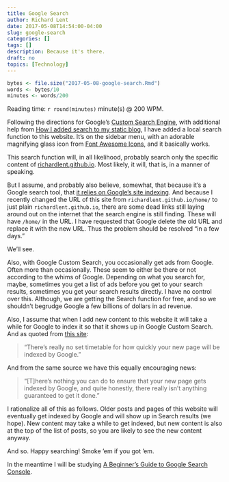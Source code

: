 ```yaml
---
title: Google Search
author: Richard Lent
date: 2017-05-08T14:54:00-04:00
slug: google-search
categories: []
tags: []
description: Because it's there.
draft: no
topics: [Technology]
---
```

```r
bytes <- file.size("2017-05-08-google-search.Rmd")
words <- bytes/10
minutes <- words/200
```

Reading time: `r round(minutes)` minute(s) @ 200 WPM.

Following the directions for Google's [Custom Search Engine](https://cse.google.com/cse/), with additional help from [How I added search to my static blog](https://www.raymondcamden.com/2016/03/07/how-i-added-search-to-my-static-blog), I have added a local search function to this website. It's on the sidebar menu, with an adorable magnifying glass icon from [Font Awesome Icons](http://fontawesome.io/icons/), and it basically works.

This search function will, in all likelihood, probably search only the specific content of [richardlent.github.io](https://richardlent.github.io/). Most likely, it will, that is, in a manner of speaking.

But I assume, and probably also believe, somewhat, that because it's a Google search tool, that [it relies on Google's site indexing](https://www.quora.com/How-does-the-Google-custom-search-for-other-websites-work). And because I recently changed the URL of this site from `richardlent.github.io/home/` to just plain `richardlent.github.io`, there are some dead links still laying around out on the internet that the search engine is still finding. These will have `/home/` in the URL. I have requested that Google delete the old URL and replace it with the new URL. Thus the problem should be resolved "in a few days."

We'll see.

Also, with Google Custom Search, you occasionally get ads from Google. Often more than occasionally. These seem to either be there or not according to the whims of Google. Depending on what you search for, maybe, sometimes you get a list of ads before you get to your search results, sometimes you get your search results directly. I have no control over this. Although, we are getting the Search function for free, and so we shouldn't begrudge Google a few billions of dollars in ad revenue. 

Also, I assume that when I add new content to this website it will take a while for Google to index it so that it shows up in Google Custom Search. And as quoted from [this site](https://www.impactbnd.com/blog/how-long-does-it-take-google-to-index-a-new-page):

> "There's really no set timetable for how quickly your new page will be indexed by Google."

And from the same source we have this equally encouraging news:

> "[T]here’s nothing you can do to ensure that your new page gets indexed by Google, and quite honestly, there really isn’t anything guaranteed to get it done."

I rationalize all of this as follows. Older posts and pages of this website will eventually get indexed by Google and will show up in Search results (we hope). New content may take a while to get indexed, but new content is also at the top of the list of posts, so you are likely to see the new content anyway. 

And so. Happy searching! Smoke 'em if you got 'em.

In the meantime I will be studying [A Beginner's Guide to Google Search Console](https://moz.com/blog/a-beginners-guide-to-the-google-search-console).




